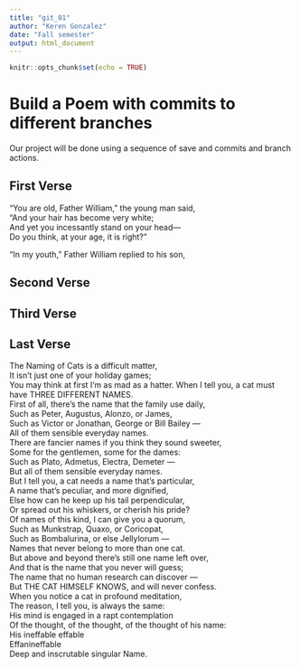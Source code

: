 ```yaml
---
title: "git_01"
author: "Keren Gonzalez"
date: "Fall semester"
output: html_document
---
```


```r
knitr::opts_chunk$set(echo = TRUE)
```
# Build a Poem with commits to different branches
Our project will be done using a sequence of save and commits and branch actions.
<!-- Do not modify or change any text in "!--" bracketed areas such as this --- these are instructions to
you, if you change any of this the git program will notice it and compromise your git merging strategy !-->

## First Verse 
<!--Put the first five lines of a poem by Lewis Carrol in this section!-->
“You are old, Father William,” the young man said,  
“And your hair has become very white;  
And yet you incessantly stand on your head—  
Do you think, at your age, it is right?”  
  
“In my youth,” Father William replied to his son,  

## Second Verse
<!--Put the first five lines of a poem by Robert Frost here!-->

## Third Verse
<!--Put the first two verses of The Walrus and the Carpenter here!-->

## Last Verse
<!--Put a short poem of your choice 8-20 lines,here!-->
The Naming of Cats is a difficult matter,  
It isn’t just one of your holiday games;  
You may think at first I’m as mad as a hatter. When I tell you, a cat must have THREE DIFFERENT NAMES.  
First of all, there’s the name that the family use daily,  
Such as Peter, Augustus, Alonzo, or James,  
Such as Victor or Jonathan, George or Bill Bailey —  
All of them sensible everyday names.  
There are fancier names if you think they sound sweeter,  
Some for the gentlemen, some for the dames:  
Such as Plato, Admetus, Electra, Demeter —  
But all of them sensible everyday names.  
But I tell you, a cat needs a name that’s particular,  
A name that’s peculiar, and more dignified,  
Else how can he keep up his tail perpendicular,  
Or spread out his whiskers, or cherish his pride?  
Of names of this kind, I can give you a quorum,  
Such as Munkstrap, Quaxo, or Coricopat,  
Such as Bombalurina, or else Jellylorum —  
Names that never belong to more than one cat.  
But above and beyond there’s still one name left over,  
And that is the name that you never will guess;  
The name that no human research can discover —  
But THE CAT HIMSELF KNOWS, and will never confess.  
When you notice a cat in profound meditation,  
The reason, I tell you, is always the same:  
His mind is engaged in a rapt contemplation  
Of the thought, of the thought, of the thought of his name:  
His ineffable effable  
Effanineffable  
Deep and inscrutable singular Name.  